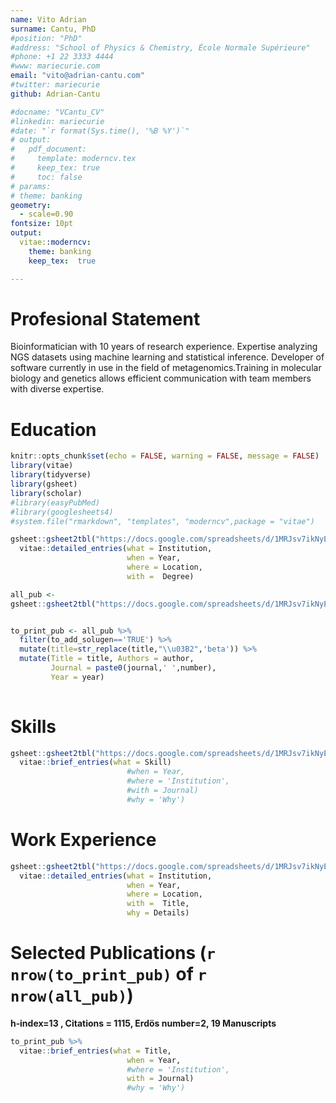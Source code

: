 ```yaml
---
name: Vito Adrian
surname: Cantu, PhD
#position: "PhD"
#address: "School of Physics & Chemistry, École Normale Supérieure"
#phone: +1 22 3333 4444
#www: mariecurie.com
email: "vito@adrian-cantu.com"
#twitter: mariecurie
github: Adrian-Cantu

#docname: "VCantu_CV"
#linkedin: mariecurie
#date: "`r format(Sys.time(), '%B %Y')`"
# output:
#   pdf_document:
#     template: moderncv.tex
#     keep_tex: true
#     toc: false
# params:
# theme: banking
geometry: 
  - scale=0.90
fontsize: 10pt
output:
  vitae::moderncv:
    theme: banking
    keep_tex:  true

---
```



# Profesional Statement

Bioinformatician with 10 years of research experience. Expertise analyzing NGS datasets using machine learning and statistical inference. Developer of software currently in use in the field of metagenomics.Training in molecular biology and genetics allows efficient communication with team members with diverse expertise.

# Education

```r
knitr::opts_chunk$set(echo = FALSE, warning = FALSE, message = FALSE)
library(vitae)
library(tidyverse)
library(gsheet)
library(scholar)
#library(easyPubMed)
#library(googlesheets4)
#system.file("rmarkdown", "templates", "moderncv",package = "vitae")
```

```r
gsheet::gsheet2tbl("https://docs.google.com/spreadsheets/d/1MRJsv7ikNyEsJByHhTkLKXOG048FFJnI9gr1nsxKQVM/edit?usp=sharing") %>%
  vitae::detailed_entries(what = Institution,
                          when = Year,
                          where = Location, 
                          with =  Degree)
```





```r

all_pub <- 
gsheet::gsheet2tbl("https://docs.google.com/spreadsheets/d/1MRJsv7ikNyEsJByHhTkLKXOG048FFJnI9gr1nsxKQVM/edit#gid=329721547") 


to_print_pub <- all_pub %>% 
  filter(to_add_solugen=='TRUE') %>% 
  mutate(title=str_replace(title,"\\u03B2",'beta')) %>% 
  mutate(Title = title, Authors = author, 
         Journal = paste0(journal,' ',number),
         Year = year) 
  
```

# Skills

```r
gsheet::gsheet2tbl("https://docs.google.com/spreadsheets/d/1MRJsv7ikNyEsJByHhTkLKXOG048FFJnI9gr1nsxKQVM/edit#gid=548159286") %>% 
  vitae::brief_entries(what = Skill)
                          #when = Year,
                          #where = 'Institution', 
                          #with = Journal) 
                          #why = 'Why')
```


# Work Experience

```r
gsheet::gsheet2tbl("https://docs.google.com/spreadsheets/d/1MRJsv7ikNyEsJByHhTkLKXOG048FFJnI9gr1nsxKQVM/edit#gid=1986954561") %>%   
  vitae::detailed_entries(what = Institution,
                          when = Year,
                          where = Location, 
                          with =  Title,
                          why = Details)
```


# Selected Publications (`r nrow(to_print_pub)` of `r nrow(all_pub)`)

__h‑index=13 , Citations = 1115, Erdös number=2, 19 Manuscripts__

```r
to_print_pub %>% 
  vitae::brief_entries(what = Title,
                          when = Year,
                          #where = 'Institution', 
                          with = Journal) 
                          #why = 'Why')
```